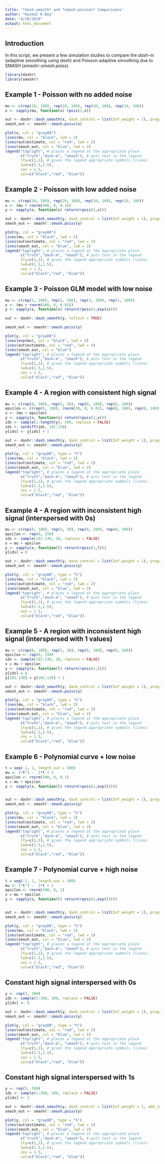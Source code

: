 ```yaml
---
title: '*dash-smooth* and *smash-poisson* Comparisons'
author: "Kushal K Dey"
date: "4/28/2018"
output: html_document
---
```



## Introduction

In this script, we present a few simulation studies to compare the *dash-m* 
(adaptive smoothing using *dash*) and Poisson adaptive smoothing due to 
SMASH (*smashr::smash.poiss*). 

```r
library(dashr)
library(smashr)
```


## Example 1 - Poisson with no added noise 

```r
mu <- c(rep(10, 100), rep(20, 100), rep(30, 100), rep(10, 100))
x <- sapply(mu, function(x) rpois(1,x))

out <- dashr::dash_smooth(x, dash_control = list(Inf_weight = 1), progressbar = FALSE)
smash_out <- smashr::smash.poiss(x)

plot(x, col = "gray80")
lines(mu, col = "black", lwd = 2)
lines(out$estimate, col = "red", lwd = 2)
lines(smash_out, col = "blue", lwd = 2)
legend("topright", # places a legend at the appropriate place
       c("truth","dash-m", "smash"), # puts text in the legend
       lty=c(1,1), # gives the legend appropriate symbols (lines)
       lwd=c(1.5,1.5),
       cex = 1.5,
       col=c("black","red", "blue"))
```

## Example 2 - Poisson with low added noise

```r
mu <- c(rep(10, 100), rep(20, 100), rep(30, 100), rep(10, 100))
x <- (mu + rnorm(400, 0, 0.1))
y <- sapply(x, function(x) return(rpois(1,x)))

out <- dashr::dash_smooth(y, dash_control = list(Inf_weight = 1), progressbar = FALSE)
smash_out <- smashr::smash.poiss(y)

plot(y, col = "gray80")
lines(mu, col = "black", lwd = 2)
lines(out$estimate, col = "red", lwd = 2)
lines(smash_out, col = "blue", lwd = 2)
legend("topright", # places a legend at the appropriate place
       c("truth","dash-m", "smash"), # puts text in the legend
       lty=c(1,1), # gives the legend appropriate symbols (lines)
       lwd=c(1.5,1.5),
       cex = 1.5,
       col=c("black","red", "blue"))
```

## Example 3 -  Poisson GLM model with low noise 

```r
mu <- c(rep(1, 100), rep(2, 100), rep(3, 100), rep(1, 100))
x <- (mu + rnorm(400, 0, 0.01))
y <- sapply(x, function(x) return(rpois(1,exp(x))))

out <- dashr::dash_smooth(y, reflect = TRUE)

smash_out <- smashr::smash.poiss(y)

plot(y, col = "gray80")
lines(exp(mu), col = "black", lwd = 4)
lines(out$estimate, col = "red", lwd = 4)
lines(smash_out, col = "blue")
legend("topright", # places a legend at the appropriate place
       c("truth","dash-m", "smash"), # puts text in the legend
       lty=c(1,1), # gives the legend appropriate symbols (lines)
       lwd=c(1.5,1.5),
       cex = 1.5,
       col=c("black","red", "blue"))
```


## Example 4 - A region with consistent high signal 

```r
mu <- c(rep(0, 100), rep(3, 30), rep(0, 100), rep(0, 100))
epsilon <- c(rep(0, 100), rnorm(30, 0, 0.01), rep(0, 100), rep(0, 100))
x <- (mu + epsilon)
y <- sapply(x, function(x) return(rpois(1,x)))
ids <- sample(1:length(y), 100, replace = FALSE)
ids <- setdiff(ids, 101:130)
y[ids] <- y[ids] + 1

out <- dashr::dash_smooth(y, dash_control = list(Inf_weight = 1), progressbar = FALSE)
smash_out <- smashr::smash.poiss(y)

plot(y, col = "gray80", type = "h")
lines(mu, col = "black", lwd = 2)
lines(out$estimate, col = "red", lwd = 2)
lines(smash_out, col = "blue", lwd = 2)
legend("topright", # places a legend at the appropriate place
       c("truth","dash-m", "smash"), # puts text in the legend
       lty=c(1,1), # gives the legend appropriate symbols (lines)
       lwd=c(1.5,1.5),
       cex = 1.5,
       col=c("black","red", "blue"))
```


## Example 4 - A region with inconsistent high signal (interspersed with 0s)

```r
mu <- c(rep(0, 100), rep(3, 30), rep(0, 100), rep(0, 100))
epsilon <- rep(0, 330)
ids <- sample(101:130, 10, replace = FALSE)
x = mu + epsilon
y <- sapply(x, function(l) return(rpois(1,l)))
y[ids] = 0

out <- dashr::dash_smooth(y, dash_control = list(Inf_weight = 1), progressbar = FALSE)
smash_out <- smashr::smash.poiss(y)

plot(y, col = "gray80", type = "h")
lines(mu, col = "black", lwd = 2)
lines(out$estimate, col = "red", lwd = 2)
lines(smash_out, col = "blue", lwd = 2)
legend("topright", # places a legend at the appropriate place
       c("truth","dash-m", "smash"), # puts text in the legend
       lty=c(1,1), # gives the legend appropriate symbols (lines)
       lwd=c(1.5,1.5),
       cex = 1.5,
       col=c("black","red", "blue"))
```


## Example 5 - A region with inconsistent high signal (interspersed with 1 values)

```r
mu <- c(rep(0, 100), rep(3, 30), rep(0, 100), rep(0, 100))
epsilon <- rep(0, 330)
ids <- sample(101:130, 10, replace = FALSE)
x = mu + epsilon
y <- sapply(x, function(l) return(rpois(1,l)))
y[ids] = 0
y[101:130] = y[101:130] + 1

out <- dashr::dash_smooth(y, dash_control = list(Inf_weight = 1), progressbar = FALSE)
smash_out <- smashr::smash.poiss(y)

plot(y, col = "gray80", type = "h")
lines(mu, col = "black", lwd = 2)
lines(out$estimate, col = "red", lwd = 2)
lines(smash_out, col = "blue", lwd = 2)
legend("topright", # places a legend at the appropriate place
       c("truth","dash-m", "smash"), # puts text in the legend
       lty=c(1,1), # gives the legend appropriate symbols (lines)
       lwd=c(1.5,1.5),
       cex = 1.5,
       col=c("black","red", "blue"))
```


## Example 6 - Polynomial curve   + low noise

```r
t = seq(-1, 1, length.out = 300)
mu <- 1*t^3 -  2*t + 1
epsilon <- rnorm(300, 0, 0.1)
x = mu + epsilon
y <- sapply(x, function(l) return(rpois(1,exp(l))))


out <- dashr::dash_smooth(y, dash_control = list(Inf_weight = 1), progressbar = FALSE)
smash_out <- smashr::smash.poiss(y)

plot(y, col = "gray80", type = "h")
lines(mu, col = "black", lwd = 2)
lines(out$estimate, col = "red", lwd = 2)
lines(smash_out, col = "blue", lwd = 2)
legend("topright", # places a legend at the appropriate place
       c("truth","dash-m", "smash"), # puts text in the legend
       lty=c(1,1), # gives the legend appropriate symbols (lines)
       lwd=c(1.5,1.5),
       cex = 1.5,
       col=c("black","red", "blue"))
```


## Example 7 - Polynomial curve  + high noise

```r
t = seq(-1, 1, length.out = 300)
mu <- 1*t^3 -  2*t + 1
epsilon <- rnorm(300, 0, 1)
x = mu + epsilon
y <- sapply(x, function(l) return(rpois(1,exp(l))))


out <- dashr::dash_smooth(y, dash_control = list(Inf_weight = 1), progressbar = FALSE)
smash_out <- smashr::smash.poiss(y)

plot(y, col = "gray80", type = "h")
lines(mu, col = "black", lwd = 2)
lines(out$estimate, col = "red", lwd = 2)
lines(smash_out, col = "blue", lwd = 2)
legend("topright", # places a legend at the appropriate place
       c("truth","dash-m", "smash"), # puts text in the legend
       lty=c(1,1), # gives the legend appropriate symbols (lines)
       lwd=c(1.5,1.5),
       cex = 1.5,
       col=c("black","red", "blue"))
```

## Constant high signal interspersed with 0s

```r
y <- rep(3, 300)
ids <- sample(1:300, 100, replace = FALSE)
y[ids] <- 0

out <- dashr::dash_smooth(y, dash_control = list(Inf_weight = 1), progressbar = FALSE)
smash_out <- smashr::smash.poiss(y)

plot(y, col = "gray80", type = "h")
lines(out$estimate, col = "red", lwd = 2)
lines(smash_out, col = "blue", lwd = 2)
legend("topright", # places a legend at the appropriate place
       c("truth","dash-m", "smash"), # puts text in the legend
       lty=c(1,1), # gives the legend appropriate symbols (lines)
       lwd=c(1.5,1.5),
       cex = 1.5,
       col=c("black","red", "blue"))
```

## Constant high signal interspersed with 1s

```r
y <- rep(5, 300)
ids <- sample(1:300, 100, replace = FALSE)
y[ids] <- 1

out <- dashr::dash_smooth(y, dash_control = list(Inf_weight = 1, add_corner = TRUE), progressbar = FALSE)
smash_out <- smashr::smash.poiss(y)

plot(y, col = "gray80", type = "h")
lines(out$estimate, col = "red", lwd = 2)
lines(smash_out, col = "blue", lwd = 2)
legend("topright", # places a legend at the appropriate place
       c("truth","dash-m", "smash"), # puts text in the legend
       lty=c(1,1), # gives the legend appropriate symbols (lines)
       lwd=c(1.5,1.5),
       cex = 1.5,
       col=c("black","red", "blue"))
```


